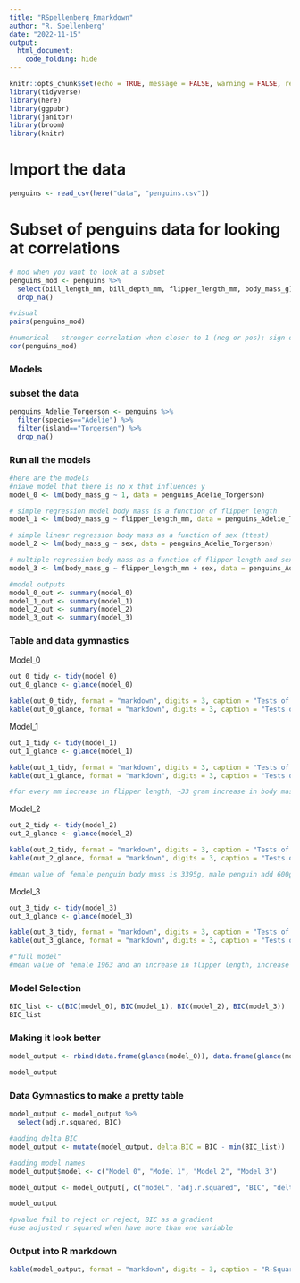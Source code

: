 ```yaml
---
title: "RSpellenberg_Rmarkdown"
author: "R. Spellenberg"
date: "2022-11-15"
output: 
  html_document:
    code_folding: hide
---
```


```r
knitr::opts_chunk$set(echo = TRUE, message = FALSE, warning = FALSE, results = FALSE)
library(tidyverse)
library(here)
library(ggpubr)
library(janitor)
library(broom)
library(knitr)
```

# Import the data
```r
penguins <- read_csv(here("data", "penguins.csv"))
```

# Subset of penguins data for looking at correlations
```r
# mod when you want to look at a subset
penguins_mod <- penguins %>% 
  select(bill_length_mm, bill_depth_mm, flipper_length_mm, body_mass_g) %>%
  drop_na()

#visual
pairs(penguins_mod)

#numerical - stronger correlation when closer to 1 (neg or pos); sign determines direction
cor(penguins_mod)
```

### Models

### subset the data
```r
penguins_Adelie_Torgerson <- penguins %>%
  filter(species=="Adelie") %>% 
  filter(island=="Torgersen") %>% 
  drop_na()
```

### Run all the models
```r
#here are the models
#niave model that there is no x that influences y
model_0 <- lm(body_mass_g ~ 1, data = penguins_Adelie_Torgerson)

# simple regression model body mass is a function of flipper length
model_1 <- lm(body_mass_g ~ flipper_length_mm, data = penguins_Adelie_Torgerson)

# simple linear regression body mass as a function of sex (ttest)
model_2 <- lm(body_mass_g ~ sex, data = penguins_Adelie_Torgerson)

# multiple regression body mass as a function of flipper length and sex (ANOVA)
model_3 <- lm(body_mass_g ~ flipper_length_mm + sex, data = penguins_Adelie_Torgerson)

#model outputs
model_0_out <- summary(model_0)
model_1_out <- summary(model_1)
model_2_out <- summary(model_2)
model_3_out <- summary(model_3)

```

### Table and data gymnastics

Model_0
```r
out_0_tidy <- tidy(model_0)
out_0_glance <- glance(model_0)

kable(out_0_tidy, format = "markdown", digits = 3, caption = "Tests of linear model (model_0) coefficients")
kable(out_0_glance, format = "markdown", digits = 3, caption = "Tests of linear model (model_0)")
```

Model_1
```r
out_1_tidy <- tidy(model_1)
out_1_glance <- glance(model_1)

kable(out_1_tidy, format = "markdown", digits = 3, caption = "Tests of linear model (model_1) coefficients")
kable(out_1_glance, format = "markdown", digits = 3, caption = "Tests of linear model (model_1)")

#for every mm increase in flipper length, ~33 gram increase in body mass
```

Model_2
```r
out_2_tidy <- tidy(model_2)
out_2_glance <- glance(model_2)

kable(out_2_tidy, format = "markdown", digits = 3, caption = "Tests of linear model (model_2) coefficients")
kable(out_2_glance, format = "markdown", digits = 3, caption = "Tests of linear model (model_2)")

#mean value of female penguin body mass is 3395g, male penguin add 600g
```

Model_3
```r
out_3_tidy <- tidy(model_3)
out_3_glance <- glance(model_3)

kable(out_3_tidy, format = "markdown", digits = 3, caption = "Tests of linear model (model_3) coefficients")
kable(out_3_glance, format = "markdown", digits = 3, caption = "Tests of linear model (model_3)")

#"full model"
#mean value of female 1963 and an increase in flipper length, increase mass by 7.6g. Male penguins +588
```

### Model Selection
```r
BIC_list <- c(BIC(model_0), BIC(model_1), BIC(model_2), BIC(model_3))
BIC_list
```
### Making it look better
```r
model_output <- rbind(data.frame(glance(model_0)), data.frame(glance(model_1)), data.frame(glance(model_2)), data.frame(glance(model_3)))

model_output
```
### Data Gymnastics to make a pretty table
```r
model_output <- model_output %>% 
  select(adj.r.squared, BIC)

#adding delta BIC
model_output <- mutate(model_output, delta.BIC = BIC - min(BIC_list))

#adding model names
model_output$model <- c("Model 0", "Model 1", "Model 2", "Model 3")

model_output <- model_output[, c("model", "adj.r.squared", "BIC", "delta.BIC")]

model_output

#pvalue fail to reject or reject, BIC as a gradient
#use adjusted r squared when have more than one variable 
```

### Output into R markdown
```r
kable(model_output, format = "markdown", digits = 3, caption = "R-Squared Adjusted, BIC, and Delta.BIC for the penguin models. Delta BIC > 7 indicates models that should be dismissed from further consideration")
```





